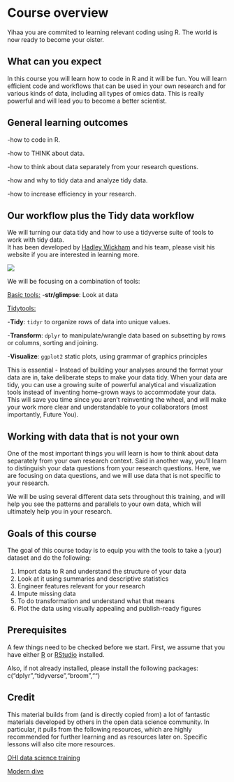 # Course overview {#overview}

Yihaa you are commited to learning relevant coding using R. The world is now ready to become your oister.

## What can you expect

In this course you will learn how to code in R and it will be fun. You will learn efficient code and workflows that can be used in your own research and for various kinds of data, including all types of omics data.
This is really powerful and will lead you to become a better scientist.

## General learning outcomes

-how to code in R. 

-how to THINK about data. 

-how to think about data separately from your research questions. 

-how and why to tidy data and analyze tidy data. 

-how to increase efficiency in your research. 

## Our workflow plus the Tidy data workflow

We will turning our data tidy and how to use a tidyverse suite of tools to work with tidy data.  
It has been developed by [Hadley Wickham](https://hadley.nz/) and his team, please visit his website if you are interested in learning more.

![](https://ohi-science.org/data-science-training/img/r4ds_data-science.png)

We will be focusing on a combination of tools:

<u>Basic tools:</u>
-**str/glimpse**: Look at data


<u>Tidytools:</u>

-**Tidy**: ```tidyr``` to organize rows of data into unique values. 

-**Transform**: ```dplyr``` to manipulate/wrangle data based on subsetting by rows or columns, sorting and joining. 

-**Visualize**: ```ggplot2``` static plots, using grammar of graphics principles

This is essential - Instead of building your analyses around the format your data are in, take deliberate steps to make your data tidy. When your data are tidy, you can use a growing suite of powerful analytical and visualization tools instead of inventing home-grown ways to accommodate your data. 
This will save you time since you aren’t reinventing the wheel, and will make your work more clear and understandable to your collaborators (most importantly, Future You).

## Working with data that is not your own

One of the most important things you will learn is how to think about data separately from your own research context. Said in another way, you’ll learn to distinguish your data questions from your research questions. Here, we are focusing on data questions, and we will use data that is not specific to your research.

We will be using several different data sets throughout this training, and will help you see the patterns and parallels to your own data, which will ultimately help you in your research.

## Goals of this course

The goal of this course today is to equip you with the tools to take a (your) dataset and do the following:

1. Import data to R and understand the structure of your data
1. Look at it using summaries and descriptive statistics
1. Engineer features relevant for your research
1. Impute missing data
1. To do transformation and understand what that means
1. Plot the data using visually appealing and publish-ready figures


## Prerequisites

A few things need to be checked before we start. First, we assume that you have either [R](https://cloud.r-project.org/) or
[RStudio](https://www.rstudio.com/products/rstudio/download/) installed.

Also, if not already installed, please install the following packages:
c("dplyr","tidyverse","broom","")


## Credit

This material builds from (and is directly copied from) a lot of fantastic materials developed by others in the open data science community. In particular, it pulls from the following resources, which are highly recommended for further learning and as resources later on. Specific lessons will also cite more resources.

[OHI data science training](https://ohi-science.org/data-science-training/overview.html)

[Modern dive](https://moderndive.netlify.app/1-getting-started)
